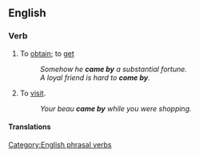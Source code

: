==English==

===Verb===
{{en-verb|inf=to [[come]] [[by]]|comes by|coming by|came by}}

# {{transitive}} To [[obtain]]; to [[get]]
#:''Somehow he '''came by''' a substantial fortune.''
#:''A loyal friend is hard to '''come by'''.''
# {{intransitive}} To [[visit]].
#:''Your beau '''came by''' while you were shopping.''

====Translations====
{{trans-top|to get (''trans.'')}}
{{trans-mid}}
{{trans-bottom}}
{{trans-top|to visit (''intrans.'')}}
{{trans-mid}}
{{trans-bottom}}

[[Category:English phrasal verbs]]